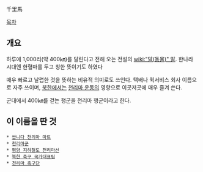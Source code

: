 千里馬

[[목차]]
== 개요 ==
하루에 1,000리(약 400㎞)를 달린다고 전해 오는 전설의 [[wiki:"말(동물)" 말]]. 한나라 시대엔 한혈마를 두고 칭한 뜻이기도 하였다

매우 빠르고 날렵한 것을 뜻하는 비유적 의미로도 쓰인다. 택배나 퀵서비스 회사 이름으로 자주 쓰이며, [[북한]]에서는 [[천리마 운동]]의 영향으로 이곳저곳에 매우 즐겨 쓴다.

군대에서 400㎞를 걷는 행군을 천리마 행군이라고 한다.

== 이 이름을 딴 것 ==
 * [[쌉니다 천리마 마트]]
 * [[천리마군]]
 * [[평양 지하철도 천리마선]]
 * [[북한 축구 국가대표팀]]
 * [[천리마 축구단]]
